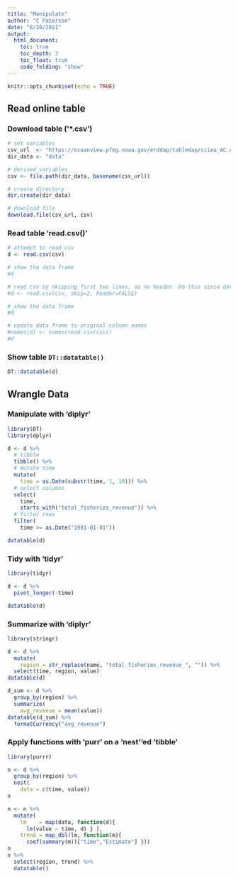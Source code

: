 ```yaml
---
title: "Manipulate"
author: "C Paterson"
date: "6/28/2021"
output: 
  html_document: 
    toc: true
    toc_depth: 3
    toc_float: true
    code_folding: "show"
---
```


```r
knitr::opts_chunk$set(echo = TRUE)
```

## Read online table

### Download table ('*.csv')

```r
# set variables
csv_url  <- "https://oceanview.pfeg.noaa.gov/erddap/tabledap/cciea_AC.csv"
dir_data <- "data"

# derived variables
csv <- file.path(dir_data, basename(csv_url))

# create directory
dir.create(dir_data)

# download file
download.file(csv_url, csv)
```
### Read table 'read.csv()'

```r
# attempt to read csv
d <- read.csv(csv)

# show the data frame
#d

# read csv by skipping first two lines, so no header. Do this since data has two lines of header and we don't want the second line of header to be counted as a row in the table.
#d <- read.csv(csv, skip=2, header=FALSE)

# show the data frame
#d

# update data frame to original column names
#names(d) <- names(read.csv(csv))
#d
```

### Show table `DT::datatable()`
```r
DT::datatable(d)
```

## Wrangle Data

### Manipulate with 'diplyr'

```r
library(DT)
library(dplyr)

d <- d %>% 
  # tibble
  tibble() %>% 
  # mutate time
  mutate(
    time = as.Date(substr(time, 1, 10))) %>% 
  # select columns
  select(
    time, 
    starts_with("total_fisheries_revenue")) %>% 
  # filter rows
  filter(
    time >= as.Date("1981-01-01"))

datatable(d)
```

### Tidy with 'tidyr'

```r
library(tidyr)

d <- d %>% 
  pivot_longer(-time)

datatable(d)
```

### Summarize with 'diplyr'

```r
library(stringr)

d <- d %>% 
  mutate(
    region = str_replace(name, "total_fisheries_revenue_", "")) %>% 
  select(time, region, value)
datatable(d)

d_sum <- d %>% 
  group_by(region) %>% 
  summarize(
    avg_revenue = mean(value))
datatable(d_sum) %>% 
  formatCurrency("avg_revenue")
```

### Apply functions with 'purr' on a 'nest''ed 'tibble'

```r
library(purrr)

n <- d %>% 
  group_by(region) %>% 
  nest(
    data = c(time, value))
n

n <- n %>% 
  mutate(
    lm    = map(data, function(d){
      lm(value ~ time, d) } ),
    trend = map_dbl(lm, function(m){
      coef(summary(m))["time","Estimate"] }))
n
n %>% 
  select(region, trend) %>% 
  datatable()
```

